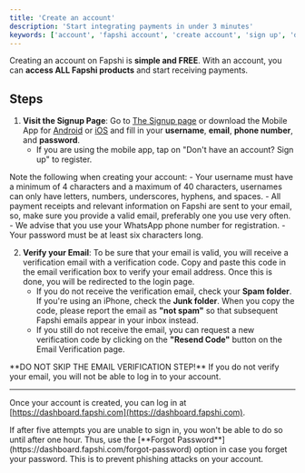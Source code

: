 ```yaml
---
title: 'Create an account'
description: 'Start integrating payments in under 3 minutes'
keywords: ['account', 'fapshi account', 'create account', 'sign up', 'developer account']
---
```


<Tip>Creating an account on Fapshi is **simple and FREE**. With an account, you can **access ALL Fapshi products** and start receiving payments.</Tip>

## Steps

1. **Visit the Signup Page**: Go to [The Signup page](https://dashboard.fapshi.com/register) or download the Mobile App for [Android](https://play.google.com/store/apps/details?id=com.fapshi) or [iOS](https://apps.apple.com/ng/app/fapshi/id6443700859) and fill in your **username**, **email**, **phone number**, and **password**.
   - If you are using the mobile app, tap on "Don't have an account? Sign up" to register.
<Note>
    Note the following when creating your account:
    - Your username must have a minimum of 4 characters and a maximum of 40 characters, usernames can only have letters, numbers, underscores, hyphens, and spaces.
    - All payment receipts and relevant information on Fapshi are sent to your email, so, make sure you provide a valid email, preferably one you use very often.
    - We advise that you use your WhatsApp phone number for registration.
    - Your password must be at least six characters long.
</Note>

2. **Verify your Email**: To be sure that your email is valid, you will receive a verification email with a verification code. Copy and paste this code in the email verification box to verify your email address. Once this is done, you will be redirected to the login page.
   - If you do not receive the verification email, check your **Spam folder**. If you're using an iPhone, check the **Junk folder**. When you copy the code, please report the email as **"not spam"** so that subsequent Fapshi emails appear in your inbox instead.
   - If you still do not receive the email, you can request a new verification code by clicking on the **"Resend Code"** button on the Email Verification page.

<Warning>
    **DO NOT SKIP THE EMAIL VERIFICATION STEP!** If you do not verify your email, you will not be able to log in to your account.
</Warning>

---

Once your account is created, you can log in at [https://dashboard.fapshi.com](https://dashboard.fapshi.com).

<Danger>
If after five attempts you are unable to sign in, you won't be able to do so until after one hour. Thus, use the [**Forgot Password**](https://dashboard.fapshi.com/forgot-password) option in case you forget your password. This is to prevent phishing attacks on your account.
</Danger>

